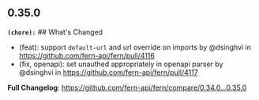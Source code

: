 ## 0.35.0
**`(chore):`** ## What's Changed
* (feat): support `default-url`  and  url override on imports by @dsinghvi in https://github.com/fern-api/fern/pull/4116
* (fix, openapi): set unauthed appropriately in openapi parser by @dsinghvi in https://github.com/fern-api/fern/pull/4117


**Full Changelog**: https://github.com/fern-api/fern/compare/0.34.0...0.35.0

